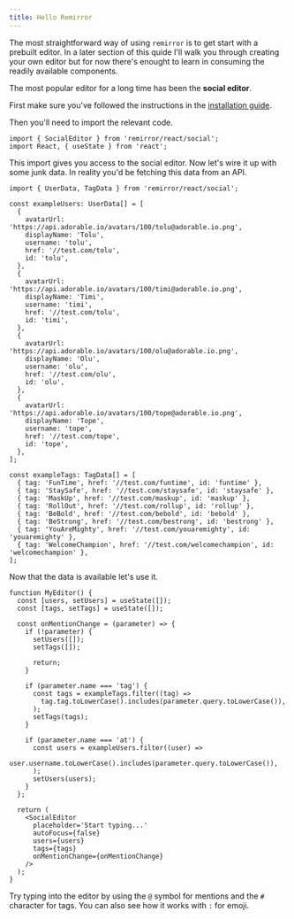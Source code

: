 ```yaml
---
title: Hello Remirror
---
```



The most straightforward way of using `remirror` is to get start with a prebuilt editor. In a later section of this quide I'll walk you through creating your own editor but for now there's enought to learn in consuming the readily available components.

The most popular editor for a long time has been the **social editor**.

First make sure you've followed the instructions in the [installation guide](/docs/guide/installation).

Then you'll need to import the relevant code.

```tsx
import { SocialEditor } from 'remirror/react/social';
import React, { useState } from 'react';
```

This import gives you access to the social editor. Now let's wire it up with some junk data. In reality you'd be fetching this data from an API.

```tsx
import { UserData, TagData } from 'remirror/react/social';

const exampleUsers: UserData[] = [
  {
    avatarUrl: 'https://api.adorable.io/avatars/100/tolu@adorable.io.png',
    displayName: 'Tolu',
    username: 'tolu',
    href: '//test.com/tolu',
    id: 'tolu',
  },
  {
    avatarUrl: 'https://api.adorable.io/avatars/100/timi@adorable.io.png',
    displayName: 'Timi',
    username: 'timi',
    href: '//test.com/tolu',
    id: 'timi',
  },
  {
    avatarUrl: 'https://api.adorable.io/avatars/100/olu@adorable.io.png',
    displayName: 'Olu',
    username: 'olu',
    href: '//test.com/olu',
    id: 'olu',
  },
  {
    avatarUrl: 'https://api.adorable.io/avatars/100/tope@adorable.io.png',
    displayName: 'Tope',
    username: 'tope',
    href: '//test.com/tope',
    id: 'tope',
  },
];

const exampleTags: TagData[] = [
  { tag: 'FunTime', href: '//test.com/funtime', id: 'funtime' },
  { tag: 'StaySafe', href: '//test.com/staysafe', id: 'staysafe' },
  { tag: 'MaskUp', href: '//test.com/maskup', id: 'maskup' },
  { tag: 'RollOut', href: '//test.com/rollup', id: 'rollup' },
  { tag: 'BeBold', href: '//test.com/bebold', id: 'bebold' },
  { tag: 'BeStrong', href: '//test.com/bestrong', id: 'bestrong' },
  { tag: 'YouAreMighty', href: '//test.com/youaremighty', id: 'youaremighty' },
  { tag: 'WelcomeChampion', href: '//test.com/welcomechampion', id: 'welcomechampion' },
];
```

Now that the data is available let's use it.

```tsx live
function MyEditor() {
  const [users, setUsers] = useState([]);
  const [tags, setTags] = useState([]);

  const onMentionChange = (parameter) => {
    if (!parameter) {
      setUsers([]);
      setTags([]);

      return;
    }

    if (parameter.name === 'tag') {
      const tags = exampleTags.filter((tag) =>
        tag.tag.toLowerCase().includes(parameter.query.toLowerCase()),
      );
      setTags(tags);
    }

    if (parameter.name === 'at') {
      const users = exampleUsers.filter((user) =>
        user.username.toLowerCase().includes(parameter.query.toLowerCase()),
      );
      setUsers(users);
    }
  };

  return (
    <SocialEditor
      placeholder='Start typing...'
      autoFocus={false}
      users={users}
      tags={tags}
      onMentionChange={onMentionChange}
    />
  );
}
```

Try typing into the editor by using the `@` symbol for mentions and the `#` character for tags. You can also see how it works with `:` for emoji.
